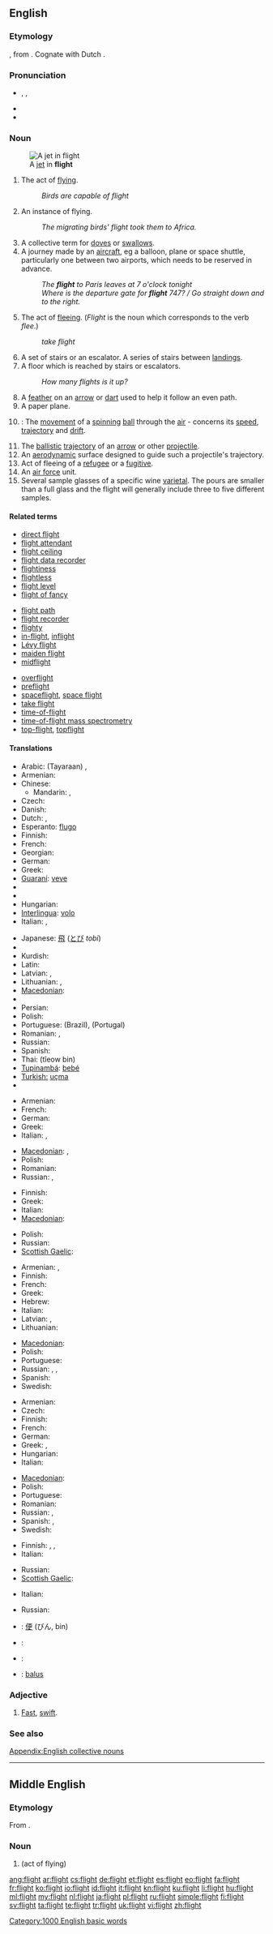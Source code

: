 ==English==
{{wikipedia|dab=Flight (disambiguation)|flight}}

===Etymology===
{{etyl|ang}} {{term|flyht|lang=ang}}, from {{proto|Germanic|fluhtiz}}. Cognate with Dutch {{term|vlucht}}.

===Pronunciation===
* {{enPR|flīt}}, {{IPA|/flaɪt/}}, {{SAMPA|/flaIt/}}
* {{audio|en-us-flight.ogg|Audio (US)}}
* {{rhymes|aɪt}}

===Noun===
{{en-noun|s|-}}
[[Image:MiG-17F Top View.JPG|thumb|right|A [[jet]] in '''flight''']]

# The act of [[fly]]ing.
#: ''Birds are capable of flight''
# An instance of flying.
#: ''The migrating birds' flight took them to Africa.''
# A collective term for [[dove]]s or [[swallow]]s.
# A journey made by an [[aircraft]], eg a balloon, plane or space shuttle, particularly one between two airports, which needs to be reserved in advance.
#: ''The '''flight''' to Paris leaves at 7 o'clock tonight''
#: ''Where is the departure gate for '''flight''' 747? / Go straight down and to the right.''
# The act of [[flee]]ing. (''Flight'' is the noun which corresponds to the verb ''flee''.)
#: ''take flight''
# A set of stairs or an escalator.  A series of stairs between [[landing]]s.
# A floor which is reached by stairs or escalators.
#: ''How many flights is it up?''
# A [[feather]] on an [[arrow]] or [[dart]] used to help it follow an even path.
# A paper plane.
# {{cricket}}: The [[movement]] of a [[spinning]] [[ball]] through the [[air]] - concerns its [[speed]], [[trajectory]] and [[drift]].
# The [[ballistic]] [[trajectory]] of an [[arrow]] or other [[projectile]].
# An [[aerodynamics|aerodynamic]] surface designed to guide such a projectile's trajectory.
# Act of fleeing of a [[refugee]] or a [[fugitive]].
# An [[air force]] unit.
# Several sample glasses of a specific wine [[varietal]]. The pours are smaller than a full glass and the flight will generally include three to five different samples.

====Related terms====
{{top3}}
* [[direct flight]]
* [[flight attendant]]
* [[flight ceiling]]
* [[flight data recorder]]
* [[flightiness]]
* [[flightless]]
* [[flight level]]
* [[flight of fancy]]
{{mid3}}
* [[flight path]]
* [[flight recorder]]
* [[flighty]]
* [[in-flight]], [[inflight]]
* [[Lévy flight]]
* [[maiden flight]]
* [[midflight]]
{{mid3}}
* [[overflight]]
* [[preflight]]
* [[spaceflight]], [[space flight]]
* [[take flight]]
* [[time-of-flight]]
* [[time-of-flight mass spectrometry]]
* [[top-flight]], [[topflight]]
{{bottom}}

====Translations====
{{trans-top|act of flying}}
* Arabic: {{Arab|[[طيران]]}} (Tayaraan) {{m}}, {{t-|ar|تحليق|m|tr=taHliiq}}
* Armenian: {{t-|hy|թռիչք|tr=t'ṙičk'}}
* Chinese:
** Mandarin: {{t-|cmn|飛行|sc=Hani}}, {{t-|cmn|飞行|tr=fēixíng|sc=Hani}}
* Czech: {{t+|cs|let|m}}
* Danish: {{t-|da|flyvning|c}}
* Dutch: {{t+|nl|vlucht|f}}, {{t+|nl|vliegen|n}}
* Esperanto: [[flugo]]
* Finnish: {{t+|fi|lento}}
* French: {{t+|fr|vol|m}}
* Georgian: {{t-|ka|გაფრენა|tr=gap'rena|sc=Geor|xs=Georgian}}
* German: {{t+|de|Flug|m}}
* Greek: {{t+|el|πτήση|f}}
* [[Guaraní]]: [[veve]]
* {{trreq|he}}
* {{trreq|hi}}
* Hungarian: {{t+|hu|repülés}}
* [[Interlingua]]: [[volo]]
* Italian: {{t+|it|volo|m}}, {{t|it|fuga|f}}
{{trans-mid}}
* Japanese: [[飛]] ([[とび]] ''tobi'')
* {{trreq|ko}}
* Kurdish: {{t+|ku|firr}}
* Latin: {{t-|la|fuga|f}}
* Latvian: {{t|lv|lidošana|f}}, {{t|lv|lidojums|m}}
* Lithuanian: {{t|lt|skrydis|m}}, {{t|lt|skridimas|m}}
* [[Macedonian]]: {{t-|mk|лет|m|tr=let}}
* {{trreq|ang}}
* Persian: {{t+|fa|پرش|xs=Persian}}
* Polish: {{t+|pl|lot|m}}
* Portuguese: {{t+|pt|vôo|m}} (Brazil), {{t+|pt|voo|m}} (Portugal)
* Romanian: {{t-|ro|zbor|n}}, {{t|ro|zburare|f}}
* Russian: {{t+|ru|полёт|m|tr=poljót}}
* Spanish: {{t+|es|vuelo|m}}
* Thai: {{Thai|[[เที่ยวบิน]]}} (tîeow bin)
* [[Tupinambá]]: [[bebé]]
* [[Turkish: ]] [[uçma]]
* {{trreq|vi}}
{{trans-bottom}}

{{trans-top|instance of flying}}
* Armenian: {{t-|hy|թռիչք|tr=t'ṙičk'}}
* French: {{t+|fr|vol|m}}
* German: {{t+|de|Flug|m}}
* Greek: {{t+|el|πτήση|f}}
* Italian: {{t+|it|volo|m}}, {{t|it|fuga|f}}
{{trans-mid}}
* [[Macedonian]]: {{t-|mk|лет|m|tr=let}},  {{t|mk|летање|n|tr=létanje}}
* Polish: {{t+|pl|lot|m}}
* Romanian: {{t|ro|zbor|n}}
* Russian: {{t+|ru|полёт|m|tr=poljót}}, {{t|ru|перелёт|m|tr=pereljót}}
{{trans-bottom}}

{{trans-top|group of doves or swallows}}
* Finnish: {{t+|fi|parvi}}
* Greek: {{t+|el|σμήνος|n}}
* Italian: {{t+|it|stormo|m}}
* [[Macedonian]]: {{t-|mk|јато|n|tr=játo}}
{{trans-mid}}
* Polish: {{t+|pl|stado|n}}
* Russian: {{t+|ru|стая|f|tr=stája}}
* [[Scottish Gaelic]]: {{t-|gd|ealt|f|xs=Scottish Gaelic}}
{{trans-bottom}}

{{trans-top|journey made by an aircraft}}
* Armenian: {{t-|hy|թռիչք|tr=t'ṙičk'}}, {{t-|hy|չվերթ|tr=čvert’}}
* Finnish: {{t+|fi|lento}}
* French: {{t+|fr|vol|m}}
* Greek: {{t+|el|πτήση|f}}
* Hebrew: {{t|he|טיסה|f|tr=tisá}}
* Italian: {{t+|it|volo|m}}
* Latvian: , {{t|lv|lidojums|m}}
* Lithuanian: {{t|lt|skrydis|m}}
{{trans-mid}}
* [[Macedonian]]: {{t-|mk|лет|m|tr=let}}
* Polish: {{t+|pl|lot|m}}
* Portuguese: {{t+|pt|vôo|m}}
* Russian: {{t+|ru|полёт|m|tr=poljót}}, {{t|ru|перелёт|m|tr=pereljót}}, {{qualifier|specific, especially with numbers}} {{t|ru|рейс|m|tr=rejs|sc=Cyrl}}
* Spanish: {{t+|es|vuelo|m}}
* Swedish: {{t-|sv|flight|c}}
{{trans-bottom}}

{{trans-top|act of fleeing}}
* Armenian: {{t-|hy|փախուստ|tr=p'axust}}
* Czech: {{t-|cs|útěk|m}}
* Finnish: {{t+|fi|pako}}
* French: {{t+|fr|fuite|f}}
* German: {{t+|de|Flucht|f}}
* Greek: {{t+|el|φόβος|m}}, {{t+|el|φυγή|f}}
* Hungarian: {{t+|hu|menekülés}}
* Italian: {{t+|it|fuga|f}}
{{trans-mid}}
* [[Macedonian]]: {{t|mk|бегство|n|tr=bégstvo}}
* Polish: {{t|pl|ucieczka|f}}
* Portuguese: {{t+|pt|fuga|f}}
* Romanian: {{t-|ro|fugă}}
* Russian: {{t+|ru|побег|m|tr=pobég}}, {{t|ru|бегство|n|tr=bégstvo}}
* Spanish: {{t+|es|fuga|f}}, {{t+|es|huida}}
* Swedish: {{t+|sv|flykt|c}}
{{trans-bottom}}

{{trans-top|set of stairs}}
* Finnish: {{t-|fi|portaat}}, {{t-|fi|raput}}, {{t-|fi|portaikko}}
* Italian: {{t-|it|rampa|f}}
{{trans-mid}}
* Russian: {{t|ru|пролёт|m|tr=proljót}}
* [[Scottish Gaelic]]: {{t-|gd|staidhre|f|xs=Scottish Gaelic}}
{{trans-bottom}}

{{trans-top|floor of building}}
* Italian: {{t+|it|piano|m}}
{{trans-mid}}
* Russian: {{t|ru|пролёт|m|tr=proljót}}
{{trans-bottom}}

{{trans-top|feather on an arrow}}
{{trans-mid}}
{{trans-bottom}}

{{checktrans-top}}
* {{ttbc|ja}}: [[便#Japanese|便]] (びん, bin)
* {{ttbc|sr}}: {{t-|sr|лет|m|tr=let|sc=Cyrl}}
{{trans-mid}}
* {{ttbc|sl}}: {{t+|sl|beg|m}}
* {{ttbc|tpi}}: [[balus]]
{{trans-bottom}}

===Adjective===
{{en-adj}}

# {{obsolete}} [[fast|Fast]], [[swift]].

===See also===
[[Appendix:English collective nouns]]

[[Category:1000 English basic words]]

----

==Middle English==

===Etymology===
From {{etyl|ang|enm}} {{term|flyht|lang=ang}}.

===Noun===
{{enm-noun}}

# {{l|en|flight}} (act of flying)

[[ang:flight]]
[[ar:flight]]
[[cs:flight]]
[[de:flight]]
[[et:flight]]
[[es:flight]]
[[eo:flight]]
[[fa:flight]]
[[fr:flight]]
[[ko:flight]]
[[io:flight]]
[[id:flight]]
[[it:flight]]
[[kn:flight]]
[[ku:flight]]
[[li:flight]]
[[hu:flight]]
[[ml:flight]]
[[my:flight]]
[[nl:flight]]
[[ja:flight]]
[[pl:flight]]
[[ru:flight]]
[[simple:flight]]
[[fi:flight]]
[[sv:flight]]
[[ta:flight]]
[[te:flight]]
[[tr:flight]]
[[uk:flight]]
[[vi:flight]]
[[zh:flight]]
